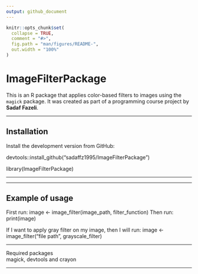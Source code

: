 ```yaml
---
output: github_document
---
```


<!-- README.md is generated from README.Rmd. Please edit that file -->

```r
knitr::opts_chunk$set(
  collapse = TRUE,
  comment = "#>",
  fig.path = "man/figures/README-",
  out.width = "100%"
)
```


# ImageFilterPackage

This is an R package that applies color-based filters to images using the `magick` package. It was created as part of a programming course project by **Sadaf Fazeli**. 

---

## Installation

Install the development version from GitHub:

devtools::install_github("sadaffz1995/ImageFilterPackage")


library(ImageFilterPackage)


---


---

## Example of usage

First run: image <- image_filter(image_path, filter_function)
Then run: print(image)

If I want to apply gray filter on my image, then I will run: image <- image_filter("file path", grayscale_filter)


---

Required packages  
magick, devtools and crayon

---

